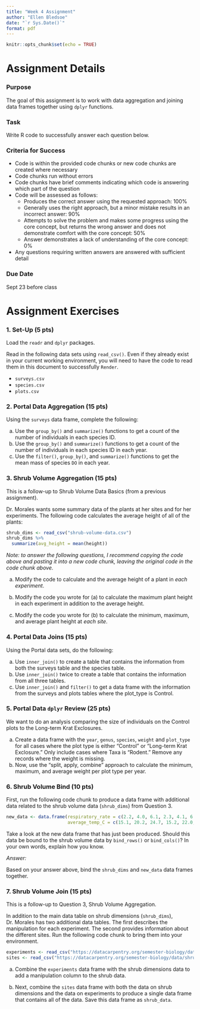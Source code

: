 ```yaml
---
title: "Week 4 Assignment"
author: "Ellen Bledsoe"
date: "`r Sys.Date()`"
format: pdf
---
```


```r
knitr::opts_chunk$set(echo = TRUE)
```

# Assignment Details

### Purpose

The goal of this assignment is to work with data aggregation and joining data frames together using `dplyr` functions.

### Task

Write R code to successfully answer each question below.

### Criteria for Success

-   Code is within the provided code chunks or new code chunks are created where necessary
-   Code chunks run without errors
-   Code chunks have brief comments indicating which code is answering which part of the question
-   Code will be assessed as follows:
    -   Produces the correct answer using the requested approach: 100%
    -   Generally uses the right approach, but a minor mistake results in an incorrect answer: 90%
    -   Attempts to solve the problem and makes some progress using the core concept, but returns the wrong answer and does not demonstrate comfort with the core concept: 50%
    -   Answer demonstrates a lack of understanding of the core concept: 0%
-   Any questions requiring written answers are answered with sufficient detail

### Due Date

Sept 23 before class

# Assignment Exercises

### 1. Set-Up (5 pts)

Load the `readr` and `dplyr` packages.

Read in the following data sets using `read_csv()`. Even if they already exist in your current working environment, you will need to have the code to read them in this document to successfully `Render`.

-   `surveys.csv`
-   `species.csv`
-   `plots.csv`

### 2. Portal Data Aggregation (15 pts)

Using the `surveys` data frame, complete the following:

a.  Use the `group_by()` and `summarize()` functions to get a count of the number of individuals in each species ID.
b.  Use the `group_by()` and `summarize()` functions to get a count of the number of individuals in each species ID in each year.
c.  Use the `filter()`, `group_by()`, and `summarize()` functions to get the mean mass of species `DO` in each year.

### 3. Shrub Volume Aggregation (15 pts)

This is a follow-up to Shrub Volume Data Basics (from a previous assignment).

Dr. Morales wants some summary data of the plants at her sites and for her experiments. The following code calculates the average height of all of the plants:

```r
shrub_dims <- read_csv("shrub-volume-data.csv")
shrub_dims %>% 
  summarize(avg_height = mean(height))
```

*Note: to answer the following questions, I recommend copying the code above and pasting it into a new code chunk, leaving the original code in the code chunk above.*

a.  Modify the code to calculate and the average height of a plant in *each experiment*.

b.  Modify the code you wrote for (a) to calculate the maximum plant height in each experiment in addition to the average height.

c.  Modify the code you wrote for (b) to calculate the minimum, maximum, and average plant height at *each site*.

### 4. Portal Data Joins (15 pts)

Using the Portal data sets, do the following:

a.  Use `inner_join()` to create a table that contains the information from both the surveys table and the species table.
b.  Use `inner_join()` twice to create a table that contains the information from all three tables.
c.  Use `inner_join()` and `filter()` to get a data frame with the information from the surveys and plots tables where the plot_type is Control.

### 5. Portal Data `dplyr` Review (25 pts)

We want to do an analysis comparing the size of individuals on the Control plots to the Long-term Krat Exclosures.

a.  Create a data frame with the `year`, `genus`, `species`, `weight` and `plot_type` for all cases where the plot type is either "Control" or "Long-term Krat Exclosure." Only include cases where Taxa is "Rodent." Remove any records where the weight is missing.
b.  Now, use the "split, apply, combine" approach to calculate the minimum, maximum, and average weight per plot type per year.

### 6. Shrub Volume Bind (10 pts)

First, run the following code chunk to produce a data frame with additional data related to the shrub volume data (`shrub_dims`) from Question 3.

```r
new_data <- data.frame(respiratory_rate = c(2.2, 4.0, 6.1, 2.3, 4.1, 6.2, 1.8, 3.5, 5.7, 1.9, 3.5, 5.8, 2.0, 4.7, 6.2),
                       average_temp_C = c(15.1, 20.2, 24.7, 15.2, 22.0, 25.1, 14.2, 19.0, 23.6, 14.9, 20.3, 24.1, 19.2, 22.7, 25.0))

```

Take a look at the new data frame that has just been produced. Should this data be bound to the shrub volume data by `bind_rows()` or `bind_cols()`? In your own words, explain how you know.

*Answer:*

Based on your answer above, bind the `shrub_dims` and `new_data` data frames together.

### 7. Shrub Volume Join (15 pts)

This is a follow-up to Question 3, Shrub Volume Aggregation.

In addition to the main data table on shrub dimensions (`shrub_dims`), Dr. Morales has two additional data tables. The first describes the manipulation for each experiment. The second provides information about the different sites. Run the following code chunk to bring them into your environment.

```r
experiments <- read_csv("https://datacarpentry.org/semester-biology/data/shrub-volume-experiments.csv")
sites <- read_csv("https://datacarpentry.org/semester-biology/data/shrub-volume-sites.csv")
```

a.  Combine the `experiments` data frame with the shrub dimensions data to add a manipulation column to the shrub data.

b.  Next, combine the `sites` data frame with both the data on shrub dimensions and the data on experiments to produce a single data frame that contains all of the data. Save this data frame as `shrub_data`.
